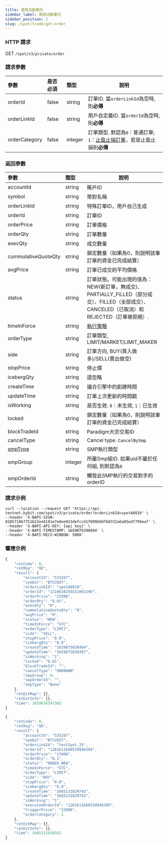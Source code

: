 ```yaml
---
title: 查詢活動委托
sidebar_label: 查詢活動委托
sidebar_position: 2
slug: /spot/trade/get-order
---
```


### HTTP 請求
GET <code>/spot/v3/private/order</code>

### 請求參數
| 參數 | 是否必須 | 類型 | 說明|
|:----- |:-------|:-----|------ |
| orderId              | false               | string          | 訂單ID. 當<code>orderLinkId</code>為空時, 則<b>必傳</b> |
| orderLinkId          | false               | string          | 用戶自定義ID. 當<code>orderId</code>為空時, 則<b>必傳</b>  |
| orderCategory        | false               | integer             | 訂單類型. 默認為<code>0</code>：普通訂單; <code>1</code>：<a href="https://www.bybit.com/zh-TW/help-center/bybitHC_Article?language=zh_TW&id=000001736">止盈止損訂單</a>，若是止盈止損則<b>必傳</b> |

### 返回參數
| 參數 | 類型 | 說明|
|:----- |:-----|----- |
| accountId            | string          | 賬戶ID |
| symbol               | string          | 幣對名稱 |
| orderLinkId          | string          | 特殊訂單ID，用戶自己生成 |
| orderId              | string          | 訂單ID |
| orderPrice           | string          | 訂單價格 |
| orderQty             | string          | 訂單數量 |
| execQty              | string          | 成交數量 |
| cummulativeQuoteQty  | string          | 鎖定數量（如果為0，則說明該筆訂單的資金已完成結算） |
| avgPrice             | string          | 訂單已成交的平均價格 |
| status               | string          | 訂單狀態。可能出現的值為：NEW(新訂單，無成交)、PARTIALLY_FILLED（部分成交）、FILLED（全部成交）、CANCELED（已取消）和REJECTED（訂單被拒絕）. |
| timeInForce          | string          | <a href="https://www.bybit.com/zh-TW/help-center/bybitHC_Article?language=zh_TW&id=000001044">執行策略</a> |
| orderType            | string          | 訂單類型, LIMIT/MARKET/LIMIT_MAKER |
| side                 | string          | 訂單方向, BUY(買入做多)/SELL(賣出做空) |
| stopPrice            | string          | 停止價 |
| icebergQty           | string          | 請忽略 |
| createTime           | string          | 撮合引擎中的創建時間 |
| updateTime           | string          | 訂單上次更新的時間戳 |
| isWorking            | string          | 是否生效. <code>0</code>：未生效, <code>1</code>：已生效 |
| locked               | string          | 鎖定數量（如果為0，則說明該筆訂單的資金已完成結算） |
| blockTradeId         | string          | Paradigm大宗交易ID |
| cancelType |string |Cancel type. `CancelBySmp`|
| [smpType](../enum#smptype) |string |SMP執行類型|
| smpGroup |integer |所屬Smp組ID. 如果uid不屬於任何組, 則默認為`0` |
| smpOrderId |string |觸發此SMP執行的交易對手的 orderID|

### 請求示例

<Tabs>
<TabItem value="console" label="Console">

```http
curl --location --request GET 'https://api-testnet.bybit.com/spot/v3/private/order?orderLinkId=spotA0010' \
--header 'X-BAPI-SIGN: 828571067751622ed4191e7e8ee913defccd1f099b9dfb8332a6a05edf799eaf' \
--header 'X-BAPI-API-KEY: {api key}' \
--header 'X-BAPI-TIMESTAMP: 1659076396894' \
--header 'X-BAPI-RECV-WINDOW: 5000'
```

</TabItem>
</Tabs>

### 響應示例

<Tabs>
<TabItem value="normal" label="Normal order">

```javascript
{
    "retCode": 0,
    "retMsg": "OK",
    "result": {
        "accountId": "533287",
        "symbol": "BTCUSDT",
        "orderLinkId": "spotA0010",
        "orderId": "1210810256551063296",
        "orderPrice": "23500",
        "orderQty": "0.01",
        "execQty": "0",
        "cummulativeQuoteQty": "0",
        "avgPrice": "0",
        "status": "NEW",
        "timeInForce": "GTC",
        "orderType": "LIMIT",
        "side": "SELL",
        "stopPrice": "0.0",
        "icebergQty": "0.0",
        "createTime": "1659075830464",
        "updateTime": "1659075830497",
        "isWorking": "1",
        "locked": "0.01",
        "blockTradeId": "",
        "cancelType": "UNKNOWN"
        "smpGroup": 0,
        "smpOrderId": "",
        "smpType": "None"
    },
    "retExtMap": {},
    "retExtInfo": {},
    "time": 1659076397365
}
```

</TabItem>

<TabItem value="stop" label="Stop order">

```javascript
{
    "retCode": 0,
    "retMsg": "OK",
    "result": {
        "accountId": "533287",
        "symbol": "BTCUSDT",
        "orderLinkId": "testSpot_25",
        "orderId": "1261611660550946304",
        "orderPrice": "17000",
        "orderQty": "0.1",
        "status": "ORDER_NEW",
        "timeInForce": "GTC",
        "orderType": "LIMIT",
        "side": "BUY",
        "stopPrice": "0.0",
        "icebergQty": "0.0",
        "createTime": "1665131829743",
        "updateTime": "1665131829743",
        "isWorking": "1",
        "executedOrderId": "1261611660550946305",
        "triggerPrice": "22000",
        "orderCategory": 1
    },
    "retExtMap": {},
    "retExtInfo": {},
    "time": 1665131916562
}
```

</TabItem>

</Tabs>
